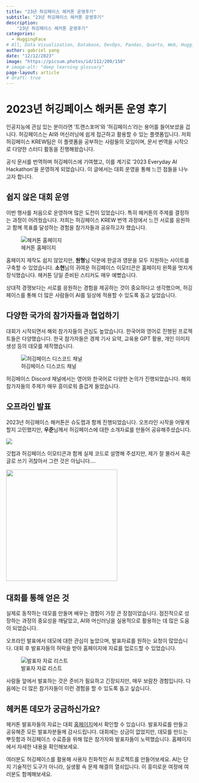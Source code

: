 ```yaml
---
title: "23년 허깅페이스 헤커톤 운영후기"
subtitle: "23년 허깅페이스 헤커톤 운영후기"
description:
    "23년 허깅페이스 헤커톤 운영후기"
categories:
  - HuggingFace
# All, Data Visualization, Database, DevOps, Pandas, Quarto, Web, HuggingFace
author: gabriel yang
date: "12/12/2023"
image: "https://picsum.photos/id/112/200/150"
# image-alt: "deep learning glossary"
page-layout: article
# draft: true
---
```


# 2023년 허깅페이스 해커톤 운영 후기

인공지능에 관심 있는 분이라면 '트랜스포머'와 '허깅페이스'라는 용어를 들어보셨을 겁니다. 허깅페이스는 AI와 머신러닝에 쉽게 접근하고 활용할 수 있는 플랫폼입니다. 저희 허깅페이스 KREW팀은 이 플랫폼을 공부하는 사람들의 모임이며, 문서 번역을 시작으로 다양한 스터디 활동을 진행해왔습니다.

공식 문서를 번역하며 허깅페이스에 기여했고, 이를 계기로 '2023 Everyday AI Hackathon'을 운영하게 되었습니다. 이 글에서는 대회 운영을 통해 느낀 점들을 나누고자 합니다.

## 쉽지 않은 대회 운영

이번 행사를 처음으로 운영하며 많은 도전이 있었습니다. 특히 헤커톤의 주제를 결정하는 과정이 어려웠습니다. 저희는 허깅페이스 KREW 번역 과정에서 느낀 서로를 응원하고 함께 목표를 달성하는 경험을 참가자들과 공유하고자 했습니다.

![헤커톤 홈페이지](2023-12-12-huggingface-hachathon23/images/paste-1.png){fig-align="center"}

홈페이지 제작도 쉽지 않았지만, **원형**님 덕분에 한글과 영문을 모두 지원하는 사이트를 구축할 수 있었습니다. **소현**님의 귀여운 허깅페이스 이모티콘은 홈페이지 왼쪽을 멋지게 장식했습니다. 헤커톤 당일 준비된 스티커도 매우 예뻤습니다.

상대적 경쟁보다는 서로를 응원하는 경험을 제공하는 것이 중요하다고 생각했으며, 허깅페이스를 통해 더 많은 사람들이 AI를 일상에 적용할 수 있도록 돕고 싶었습니다.

## 다양한 국가의 참가자들과 협업하기

대회가 시작되면서 해외 참가자들의 관심도 높았습니다. 한국어와 영어로 진행된 프로젝트들은 다양했습니다. 한국 참가자들은 경제 기사 요약, 교육용 GPT 활용, 개인 이미지 생성 등의 데모를 제작했습니다.

![허깅페이스 디스코드 채널](2023-12-12-huggingface-hachathon23/images/paste-4.png){fig-align="center"}

허깅페이스 Discord 채널에서는 영어와 한국어로 다양한 논의가 진행되었습니다. 해외 참가자들의 주제가 매우 흥미로워 즐겁게 들었습니다.

## 오프라인 발표

2023년 허깅페이스 해커톤은 슈도랩과 함께 진행되었습니다. 오프라인 시작을 어떻게 할지 고민했지만, **우준**님께서 허깅페이스에 대한 소개자료를 만들어 공유해주셨습니다.

![](2023-12-12-huggingface-hachathon23/images/paste-2.png){fig-align="center"}

깃헙과 허깅페이스 이모티콘과 함께 실제 코드로 설명해 주셨지만, 제가 잘 몰라서 혹은 글로 쓰기 귀찮아서 그런 것은 아닙니다....

![](images/paste-3.png){fig-align="center" width="300"}

## 대회를 통해 얻은 것

실제로 동작하는 데모를 만들며 배우는 경험이 가장 큰 장점이었습니다. 점진적으로 성장하는 과정의 중요성을 깨달았고, AI와 머신러닝을 실용적으로 활용하는 데 많은 도움이 되었습니다.

오프라인 발표에서 데모에 대한 관심이 높았으며, 발표자료를 원하는 요청이 많았습니다. 대회 후 발표자들의 허락을 받아 홈페이지에 자료를 업로드할 수 있었습니다.

![발표자 자료 리스트](2023-12-12-huggingface-hachathon23/images/paste-5.png){fig-align="center"}

사람들 앞에서 발표하는 것은 준비가 필요하고 긴장되지만, 매우 보람찬 경험입니다. 다음에는 더 많은 참가자들이 이런 경험을 할 수 있도록 돕고 싶습니다.


## 헤커톤 데모가 궁금하신가요?

헤커톤 발표자들의 자료는 대회 [홈페이지](https://pseudo-lab.github.io/huggingface-hackathon23/ko/)에서 확인할 수 있습니다. 발표자료를 만들고 공유해준 모든 발표자분들께 감사드립니다. 대회에는 상금이 없었지만, 데모를 만드는 뿌듯함과 허깅페이스 수료증을 위해 많은 참가자와 발표자들이 노력했습니다. 홈페이지에서 자세한 내용을 확인해보세요.

여러분도 허깅페이스를 활용해 사용자 친화적인 AI 프로젝트를 만들어보세요. AI는 단지 기술적인 도구가 아니라, 실생활 속 문제 해결의 열쇠입니다. 이 흥미로운 여정에 여러분도 함께해보세요.